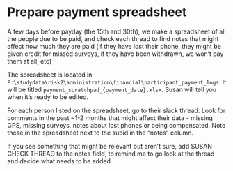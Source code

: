 # Prepare payment spreadsheet

A few days before payday (the 15th and 30th), we make a spreadsheet of all the people due to be paid, and check each thread to find notes that might affect how much they are paid (if they have lost their phone, they might be given credit for missed surveys, if they have been withdrawn, we won't pay them at all, etc)

The spreadsheet is located in `P:\studydata\risk2\administration\financial\participant_payment_logs`. It will be titled `payment_scratchpad_{payment_date}.xlsx`. Susan will tell you when it's ready to be edited.

For each person listed on the spreadsheet, go to their slack thread. Look for comments in the past ~1-2 months that might affect their data - missing GPS, missing surveys, notes about lost phones or being compensated. Note these in the spreadsheet next to the subid in the "notes" column.

If you see something that might be relevant but aren't sure, add SUSAN CHECK THREAD to the notes field, to remind me to go look at the thread and decide what needs to be added.

